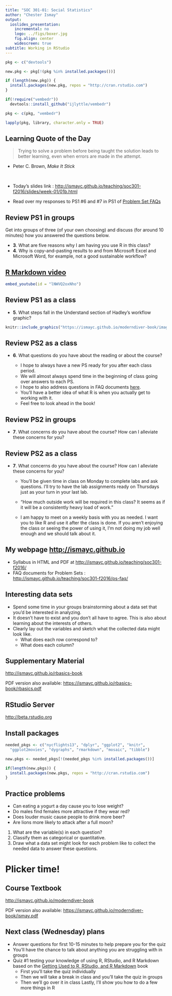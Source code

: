 ```yaml
---
title: "SOC 301-01: Social Statistics"
author: "Chester Ismay"
output:
  ioslides_presentation:
    incremental: no
    logo: ../figs/boxer.jpg
    fig.align: center
    widescreen: true
subtitle: Working in RStudio
---
```


```r
pkg <- c("devtools")

new.pkg <- pkg[!(pkg %in% installed.packages())]

if (length(new.pkg)) {
  install.packages(new.pkg, repos = "http://cran.rstudio.com")
}

if(!require("vembedr"))
  devtools::install_github("ijlyttle/vembedr")

pkg <- c(pkg, "vembedr")

lapply(pkg, library, character.only = TRUE)
```


## Learning Quote of the Day {.flexbox .vcenter}

> Trying to solve a problem before being taught the solution leads to better learning, even when errors are made in the attempt.

- Peter C. Brown, _Make It Stick_

<br>

- Today's slides link : <http://ismayc.github.io/teaching/soc301-f2016/slides/week-01/01b.html>

- Read over my responses to PS1 #6 and #7 in PS1 of [Problem Set FAQs](http://ismayc.github.io/teaching/soc301-f2016/ps-faq/)

## Review PS1 in groups

Get into groups of three (of your own choosing) and discuss (for around 10 minutes)
how you answered the questions below.

- **3**. What are five reasons why I am having you use R in this class?
- **4**. Why is copy-and-pasting results to and from Microsoft Excel and Microsoft Word, for example, not a good sustainable workflow?

## [R Markdown video](https://www.youtube.com/watch?v=lNWVQ2oxNho)

```r
embed_youtube(id = "lNWVQ2oxNho")
```


## Review PS1 as a class

- **5**. What steps fall in the Understand section of Hadley's workflow graphic?

```r
knitr::include_graphics("https://ismayc.github.io/moderndiver-book/images/tidy1.png")
```

## Review PS2 as a class

- **6**. What questions do you have about the reading or about the course?

    - I hope to always have a new PS ready for you after each class period.
    - We will almost always spend time in the beginning of class going over answers to each PS.
    - I hope to also address questions in FAQ documents [here](http://ismayc.github.io/teaching/soc301-f2016/ps-faq/).
    - You'll have a better idea of what R is when you actually get to working with it.
    - Feel free to look ahead in the book!

## Review PS2 in groups

- **7**. What concerns do you have about the course? How can I alleviate these concerns for you?

## Review PS2 as a class

- **7**. What concerns do you have about the course? How can I alleviate these concerns for you?

    - You'll be given time in class on Monday to complete labs and ask questions.  I'll try to have the lab assignments ready on Thursdays just as your turn in your last lab.

    - "How much outside work will be required in this class? It seems as if it will be a consistently heavy load of work."
    
    - I am happy to meet on a weekly basis with you as needed.  I want you to like R and use it after the class is done.  If you aren't enjoying the class or seeing the power of using it, I'm not doing my job well enough and we should talk about it.

## My webpage <http://ismayc.github.io>

- Syllabus in HTML and PDF at <http://ismayc.github.io/teaching/soc301-f2016/>
- FAQ documents for Problem Sets : <http://ismayc.github.io/teaching/soc301-f2016/ps-faq/>

## Interesting data sets

- Spend some time in your groups brainstorming about a data set that you'd be interested in analyzing.
- It doesn't have to exist and you don't all have to agree.  This is also about learning about the
interests of others.
- Clearly lay out the variables and sketch what the collected data might look like.
    - What does each row correspond to?
    - What does each column?

## Supplementary Material

<http://ismayc.github.io/rbasics-book>

PDF version also available:  <https://ismayc.github.io/rbasics-book/rbasics.pdf>

## RStudio Server

<http://beta.rstudio.org>


## Install packages

```r
needed_pkgs <- c("nycflights13", "dplyr", "ggplot2", "knitr", 
  "ggplot2movies", "dygraphs", "rmarkdown", "mosaic", "tibble")

new.pkgs <- needed_pkgs[!(needed_pkgs %in% installed.packages())]

if(length(new.pkgs)) {
  install.packages(new.pkgs, repos = "http://cran.rstudio.com")
}
```


## Practice problems

- Can eating a yogurt a day cause you to lose weight?
- Do males find females more attractive if they wear red?
- Does louder music cause people to drink more beer?
- Are lions more likely to attack after a full moon?

1. What are the variable(s) in each question?
2. Classify them as categorical or quantitative.
3. Draw what a data set might look for each problem like to collect the needed data to answer these questions.

# Plicker time!

## Course Textbook

<http://ismayc.github.io/moderndiver-book>

PDF version also available: <https://ismayc.github.io/moderndiver-book/ismay.pdf>

## Next class (Wednesday) plans

- Answer questions for first 10-15 minutes to help prepare you for the quiz
- You'll have the chance to talk about anything you are struggling with in groups
- Quiz #1 testing your knowledge of using R, RStudio, and R Markdown based on the
[Getting Used to R, RStudio, and R Markdown](http://ismayc.github.io/rbasics-book) book
    - First you'll take the quiz individually
    - Then we will take a break in class and you'll take the quiz in groups
    - Then we'll go over it in class
Lastly, I'll show you how to do a few more things in R
